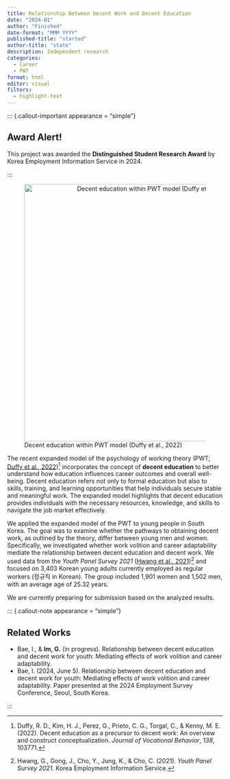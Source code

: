 ```yaml
---
title: Relationship Between Decent Work and Decent Education
date: "2024-01"
author: "Finished"
date-format: "MMM YYYY"
published-title: "started"
author-title: "state"
description: Independent research
categories: 
  - Career
  - PWT
format: html
editor: visual
filters:
  - highlight-text
---
```


::: {.callout-important appearance = "simple"}

## Award Alert!

This project was awarded the **Distinguished Student Research Award** by Korea Employment Information Service in 2024.

:::

![Decent education within PWT model (Duffy et al., 2022)](decentedu.png){style="text-align: center" fig-align="center" width="600"}

The recent expanded model of the psychology of working theory (PWT; [Duffy et al., 2022](https://www.sciencedirect.com/science/article/abs/pii/S0001879122000823))[^1] incorporates the concept of **decent education** to better understand how education influences career outcomes and overall well-being. Decent education refers not only to formal education but also to skills, training, and learning opportunities that help individuals secure stable and meaningful work. The expanded model highlights that decent education provides individuals with the necessary resources, knowledge, and skills to navigate the job market effectively.

[^1]: Duffy, R. D., Kim, H. J., Perez, G., Prieto, C. G., Torgal, C., & Kenny, M. E. (2022). Decent education as a precursor to decent work: An overview and construct conceptualization. *Journal of Vocational Behavior*, *138*, 103771.

We applied the expanded model of the PWT to young people in South Korea. The goal was to examine whether the pathways to obtaining decent work, as outlined by the theory, differ between young men and women. Specifically, we investigated whether work volition and career adaptability mediate the relationship between decent education and decent work. We used data from the *Youth Panel Survey 2021* ([Hwang et al., 2021](https://survey.keis.or.kr/eng/yp/yp01.jsp))[^2] and focused on 3,403 Korean young adults currently employed as regular workers (정규직 in Korean). The group included 1,901 women and 1,502 men, with an average age of 25.32 years.

[^2]: Hwang, G., Gong, J., Cho, Y., Jung, K., & Cho, C. (2021). *Youth Panel Survey 2021*. Korea Employment Information Service.

[We are currently preparing for submission based on the analyzed results.]{color="#FFD479"}

::: {.callout-note appearance = "simple"}

## Related Works

-   Bae, I., & **Im, G.** (in progress). Relationship between decent education and decent work for youth: Mediating effects of work volition and career adaptability.
-   Bae, I. (2024, June 5). Relationship between decent education and decent work for youth: Mediating effects of work volition and career adaptability. Paper presented at the 2024 Employment Survey Conference, Seoul, South Korea.

:::
